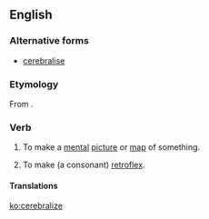 ==English==

===Alternative forms===
* [[cerebralise]]

===Etymology===
From {{suffix|cerebral|ize|lang=en}}.

===Verb===
{{en-verb|cerebraliz}}

# To make a [[mental]] [[picture]] or [[map]] of something.
# {{context|linguistics|obsolete|lang=en}} To make (a consonant) [[retroflex]].

====Translations====
{{trans-top|to make a mental picture or map}}
{{trans-mid}}
{{trans-bottom}}

{{trans-top|to make a consonant retroflex}}
{{trans-mid}}
{{trans-bottom}}

[[ko:cerebralize]]